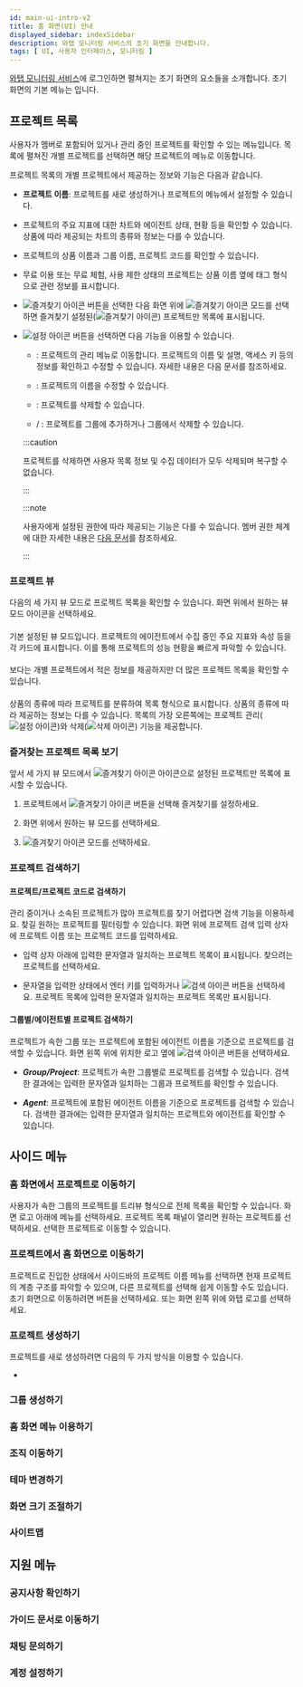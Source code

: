 ```yaml
---
id: main-ui-intro-v2
title: 홈 화면(UI) 안내
displayed_sidebar: indexSidebar
description: 와탭 모니터링 서비스의 초기 화면을 안내합니다.
tags: [ UI, 사용자 인터페이스, 모니터링 ]
---
```


[와탭 모니터링 서비스](https://service.whatap.io)에 로그인하면 펼쳐지는 초기 화면의 요소들을 소개합니다. 초기 화면의 기본 메뉴는 <Cmdname sid="project_list" className="uitext" />입니다.

<ImgLang img='ui-home/main-ui-ver2.png' desc='초기 화면' />

## 프로젝트 목록

사용자가 멤버로 포함되어 있거나 관리 중인 프로젝트를 확인할 수 있는 메뉴입니다. 목록에 펼쳐진 개별 프로젝트를 선택하면 해당 프로젝트의 <Cmdname sid="dashboard" className="uitext" /> 메뉴로 이동합니다.

프로젝트 목록의 개별 프로젝트에서 제공하는 정보와 기능은 다음과 같습니다.

* **프로젝트 이름**: 프로젝트를 새로 생성하거나 프로젝트의 <Cmdname sid="management" className="uitext" /> 메뉴에서 설정할 수 있습니다.

* 프로젝트의 주요 지표에 대한 차트와 에이전트 상태, 현황 등을 확인할 수 있습니다. 상품에 따라 제공되는 차트의 종류와 정보는 다를 수 있습니다.

* 프로젝트의 상품 이름과 그룹 이름, 프로젝트 코드를 확인할 수 있습니다. 

* 무료 이용 또는 무료 체험, 사용 제한 상태의 프로젝트는 상품 이름 옆에 태그 형식으로 관련 정보를 표시합니다.

* ![즐겨찾기 아이콘](/img/ico-favorite.svg) 버튼을 선택한 다음 화면 위에 ![즐겨찾기 아이콘](/img/ico-favorite.svg) <Cmdname sid="project_favorite" className="uitext" /> 모드를 선택하면 즐겨찾기 설정된(![즐겨찾기 아이콘](/img/ico-favorite-set.svg)) 프로젝트만 목록에 표시됩니다.

* ![설정 아이콘](/img/ico-setting.svg) 버튼을 선택하면 다음 기능을 이용할 수 있습니다.

  * <Cmdname sid="project_management" className="uitext" />: 프로젝트의 관리 메뉴로 이동합니다. 프로젝트의 이름 및 설명, 액세스 키 등의 정보를 확인하고 수정할 수 있습니다. 자세한 내용은 <Link to="project/project-manage#management">다음 문서</Link>를 참조하세요.

  * <Cmdname sid="edit_project_name" className="uitext" />: 프로젝트의 이름을 수정할 수 있습니다.

  * <Cmdname sid="delete_project" className="uitext" />: 프로젝트를 삭제할 수 있습니다.

  * <Cmdname sid="add_to_group" className="uitext" /> / <Cmdname sid="delete_from_group" className="uitext" />: 프로젝트를 그룹에 추가하거나 그룹에서 삭제할 수 있습니다.

  :::caution

  프로젝트를 삭제하면 사용자 목록 정보 및 수집 데이터가 모두 삭제되며 복구할 수 없습니다.

  :::

  :::note

  사용자에게 설정된 권한에 따라 제공되는 기능은 다를 수 있습니다. 멤버 권한 체계에 대한 자세한 내용은 [다음 문서](project/project-structure#project-auth)를 참조하세요.

  :::

### 프로젝트 뷰

다음의 세 가지 뷰 모드로 프로젝트 목록을 확인할 수 있습니다. 화면 위에서 원하는 뷰 모드 아이콘을 선택하세요.

<ImgLang img='ui-home/main-project-select-view.png' desc='뷰 선택하기' />

#### <LinkImage img="ico-extend-card-view.svg" className="ico" /> <Cmdname sid="wide_card_view" />

<ImgLang img='ui-home/main-project-extend-card-view.png' desc='확장 카드 뷰' />

기본 설정된 뷰 모드입니다. 프로젝트의 에이전트에서 수집 중인 주요 지표와 속성 등을 각 카드에 표시합니다. 이를 통해 프로젝트의 성능 현황을 빠르게 파악할 수 있습니다.

#### <LinkImage img="ico-reduction-view.svg" className="ico" /> <Cmdname sid="compact_card_view" />

<ImgLang img='ui-home/main-project-compact-card-view.png' desc='확장 카드 뷰' />

<Cmdname sid="wide_card_view" className="uitext" /> 보다는 개별 프로젝트에서 적은 정보를 제공하지만 더 많은 프로젝트 목록을 확인할 수 있습니다. 

#### <LinkImage img="ico-list-view.svg" className="ico" /> <Cmdname sid="project_list_view" />

<ImgLang img='ui-home/main-project-list-card-view.png' desc='리스트 뷰' />

상품의 종류에 따라 프로젝트를 분류하여 목록 형식으로 표시합니다. 상품의 종류에 따라 제공하는 정보는 다를 수 있습니다. 목록의 가장 오른쪽에는 프로젝트 관리(![설정 아이콘](/img/ico-setting.svg))와 삭제(![삭제 아이콘](/img/ico-trash.svg)) 기능을 제공합니다.

### 즐겨찾는 프로젝트 목록 보기

앞서 세 가지 뷰 모드에서 ![즐겨찾기 아이콘](/img/ico-favorite-set.svg) 아이콘으로 설정된 프로젝트만 목록에 표시할 수 있습니다.

1. 프로젝트에서 ![즐겨찾기 아이콘](/img/ico-favorite.svg) 버튼을 선택해 즐겨찾기를 설정하세요.

    <ImgLang img='ui-home/main-project-set-favorite.png' desc='즐겨찾기 설정하기' />

1. 화면 위에서 원하는 뷰 모드를 선택하세요.

1. ![즐겨찾기 아이콘](/img/ico-favorite.svg) 모드를 선택하세요.

    <ImgLang img='ui-home/main-project-favorite-list.png' desc='즐겨찾기' />

### 프로젝트 검색하기

#### 프로젝트/프로젝트 코드로 검색하기

관리 중이거나 소속된 프로젝트가 많아 프로젝트를 찾기 어렵다면 검색 기능을 이용하세요. 찾길 원하는 프로젝트를 필터링할 수 있습니다. 화면 위에 프로젝트 검색 입력 상자에 프로젝트 이름 또는 프로젝트 코드를 입력하세요. 

* 입력 상자 아래에 입력한 문자열과 일치하는 프로젝트 목록이 표시됩니다. 찾으려는 프로젝트를 선택하세요.

  <ImgLang img='ui-home/main-project-filter.png' className="width-200" />

* 문자열을 입력한 상태에서 엔터 키를 입력하거나 ![검색 아이콘](/img/ico-search.svg) 버튼을 선택하세요. 프로젝트 목록에 입력한 문자열과 일치하는 프로젝트 목록만 표시됩니다.

#### 그룹별/에이전트별 프로젝트 검색하기

프로젝트가 속한 그룹 또는 프로젝트에 포함된 에이전트 이름을 기준으로 프로젝트를 검색할 수 있습니다. 화면 왼쪽 위에 위치한 로고 옆에 ![검색 아이콘](/img/ico-search.svg) 버튼을 선택하세요.

<ImgLang img='ui-home/main-ui-search-by-group.png' desc='그룹별 검색' />

* ***Group/Project***: 프로젝트가 속한 그룹별로 프로젝트를 검색할 수 있습니다. 검색한 결과에는 입력한 문자열과 일치하는 그룹과 프로젝트를 확인할 수 있습니다.

* ***Agent***: 프로젝트에 포함된 에이전트 이름을 기준으로 프로젝트를 검색할 수 있습니다. 검색한 결과에는 입력한 문자열과 일치하는 프로젝트와 에이전트를 확인할 수 있습니다.


## 사이드 메뉴

### 홈 화면에서 프로젝트로 이동하기

사용자가 속한 그룹의 프로젝트를 트리뷰 형식으로 전체 목록을 확인할 수 있습니다. 화면 로고 아래에 <Cmdname sid="BTN07332" className="uitext" /> 메뉴를 선택하세요. 프로젝트 목록 패널이 열리면 원하는 프로젝트를 선택하세요. 선택한 프로젝트로 이동할 수 있습니다.

### 프로젝트에서 홈 화면으로 이동하기

프로젝트로 진입한 상태에서 사이드바의 프로젝트 이름 메뉴를 선택하면 현재 프로젝트의 계층 구조를 파악할 수 있으며, 다른 프로젝트를 선택해 쉽게 이동할 수도 있습니다. 초기 화면으로 이동하려면 <Cmdname sid="BTN07329" className="uitext" /> 버튼을 선택하세요. 또는 화면 왼쪽 위에 와탭 로고를 선택하세요.

### 프로젝트 생성하기

프로젝트를 새로 생성하려면 다음의 두 가지 방식을 이용할 수 있습니다.

* 


### 그룹 생성하기


### 홈 화면 메뉴 이용하기

### 조직 이동하기

### 테마 변경하기

### 화면 크기 조절하기

### 사이트맵

## 지원 메뉴

### 공지사항 확인하기

### 가이드 문서로 이동하기

### 채팅 문의하기

### 계정 설정하기
